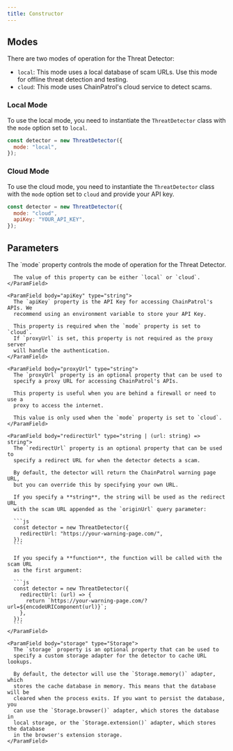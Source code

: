 ```yaml
---
title: Constructor
---
```


## Modes

There are two modes of operation for the Threat Detector:

- `local`: This mode uses a local database of scam URLs. Use this mode for offline threat detection and testing.
- `cloud`: This mode uses ChainPatrol's cloud service to detect scams.

### Local Mode

To use the local mode, you need to instantiate the `ThreatDetector` class with the `mode` option set to `local`.

```js
const detector = new ThreatDetector({
  mode: "local",
});
```

### Cloud Mode

To use the cloud mode, you need to instantiate the `ThreatDetector` class with the `mode` option set to `cloud` and provide your API key.

```js
const detector = new ThreatDetector({
  mode: "cloud",
  apiKey: "YOUR_API_KEY",
});
```

## Parameters

<ParamField body="options" type="object" required>
  <Expandable title="properties" defaultOpen>
    <ParamField body="mode" type="'local' | 'cloud'" required>
      The `mode` property controls the mode of operation for the Threat Detector.

      The value of this property can be either `local` or `cloud`.
    </ParamField>

    <ParamField body="apiKey" type="string">
      The `apiKey` property is the API Key for accessing ChainPatrol's APIs. We
      recommend using an environment variable to store your API Key.

      This property is required when the `mode` property is set to `cloud`.
      If `proxyUrl` is set, this property is not required as the proxy server
      will handle the authentication.
    </ParamField>

    <ParamField body="proxyUrl" type="string">
      The `proxyUrl` property is an optional property that can be used to
      specify a proxy URL for accessing ChainPatrol's APIs.

      This property is useful when you are behind a firewall or need to use a
      proxy to access the internet.

      This value is only used when the `mode` property is set to `cloud`.
    </ParamField>

    <ParamField body="redirectUrl" type="string | (url: string) => string">
      The `redirectUrl` property is an optional property that can be used to
      specify a redirect URL for when the detector detects a scam.

      By default, the detector will return the ChainPatrol warning page URL,
      but you can override this by specifying your own URL.

      If you specify a **string**, the string will be used as the redirect URL
      with the scam URL appended as the `originUrl` query parameter:

      ```js
      const detector = new ThreatDetector({
        redirectUrl: "https://your-warning-page.com/",
      });
      ```

      If you specify a **function**, the function will be called with the scam URL
      as the first argument:

      ```js
      const detector = new ThreatDetector({
        redirectUrl: (url) => {
          return `https://your-warning-page.com/?url=${encodeURIComponent(url)}`;
        },
      });
      ```
    </ParamField>

    <ParamField body="storage" type="Storage">
      The `storage` property is an optional property that can be used to
      specify a custom storage adapter for the detector to cache URL lookups.

      By default, the detector will use the `Storage.memory()` adapter, which
      stores the cache database in memory. This means that the database will be
      cleared when the process exits. If you want to persist the database, you
      can use the `Storage.browser()` adapter, which stores the database in
      local storage, or the `Storage.extension()` adapter, which stores the database
      in the browser's extension storage.
    </ParamField>

  </Expandable>
</ParamField>
